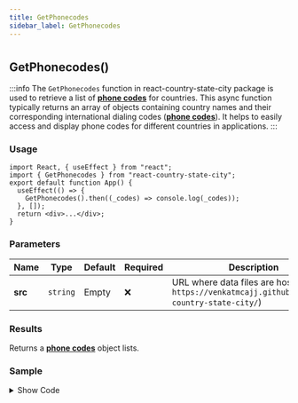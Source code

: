 ```yaml
---
title: GetPhonecodes
sidebar_label: GetPhonecodes
---
```

#
## GetPhonecodes()


:::info
The `GetPhonecodes` function in react-country-state-city package is used to retrieve a list of [**phone codes**](/latest/types/phonecodes) for countries. This async function typically returns an array of objects containing country names and their corresponding international dialing codes ([**phone codes**](/latest/types/phonecodes)). It helps to easily access and display phone codes for different countries in applications.
:::

### Usage

```tsx
import React, { useEffect } from "react";
import { GetPhonecodes } from "react-country-state-city";
export default function App() {
  useEffect(() => {
    GetPhonecodes().then((_codes) => console.log(_codes));
  }, []);
  return <div>...</div>;
}
```

### Parameters

| Name    | Type     | Default | Required | Description                                                                                       |
| ------- | -------- | ------- | -------- | ------------------------------------------------------------------------------------------------- |
| **src** | `string` | Empty   | ❌       | URL where data files are hosted (e.g., `https://venkatmcajj.github.io/react-country-state-city/`) |

### Results

Returns a [**phone codes**](/latest/types/phonecodes) object lists.

### Sample
<details>
  <summary>Show Code</summary>
```tsx
import React, { useState, useEffect } from "react";
import { GetPhonecodes } from "react-country-state-city";

function App() {
  const [phonecode, setPhonecode] = useState(null);
  const [phoncodeList, setPhonecodeList] = useState([]);
  useEffect(() => {
    GetPhonecodes().then((result) => {
      setPhonecodeList(result);
    });
  }, []);
  return (
    <div
      style={{
        border: "1px solid gray",
        borderRadius: "8px",
        padding: "16px",
        marginTop: "16px",
      }}
    >
      <div style={{ maxWidth: "600px", margin: "auto" }}>
        <h6 style={{ marginTop: 10, marginBottom: 5 }}>Mobile</h6>
        <div style={{ display: "flex" }}>
          <select
            onChange={(e) => setPhonecode(e.target.value)}
            value={phonecode}
            style={{ minHeight: 40 }}
          >
            <option value={""}>-- Select --</option>
            {phoncodeList.map((_code) => (
              <option key={_code.id} value={_code.phone_code}>
                +{_code.phone_code}
              </option>
            ))}
          </select>
          <input
            type="tel"
            style={{ width: "100%", minHeight: 40 }}
            placeholder="Mobile no"
          />
        </div>
      </div>
    </div>
  );
}

export default App;

```
</details>
<Phonecodesample />